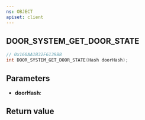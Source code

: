 ```yaml
---
ns: OBJECT
apiset: client
---
```

## DOOR_SYSTEM_GET_DOOR_STATE

```c
// 0x160AA1B32F6139B8
int DOOR_SYSTEM_GET_DOOR_STATE(Hash doorHash);
```


## Parameters
* **doorHash**:

## Return value